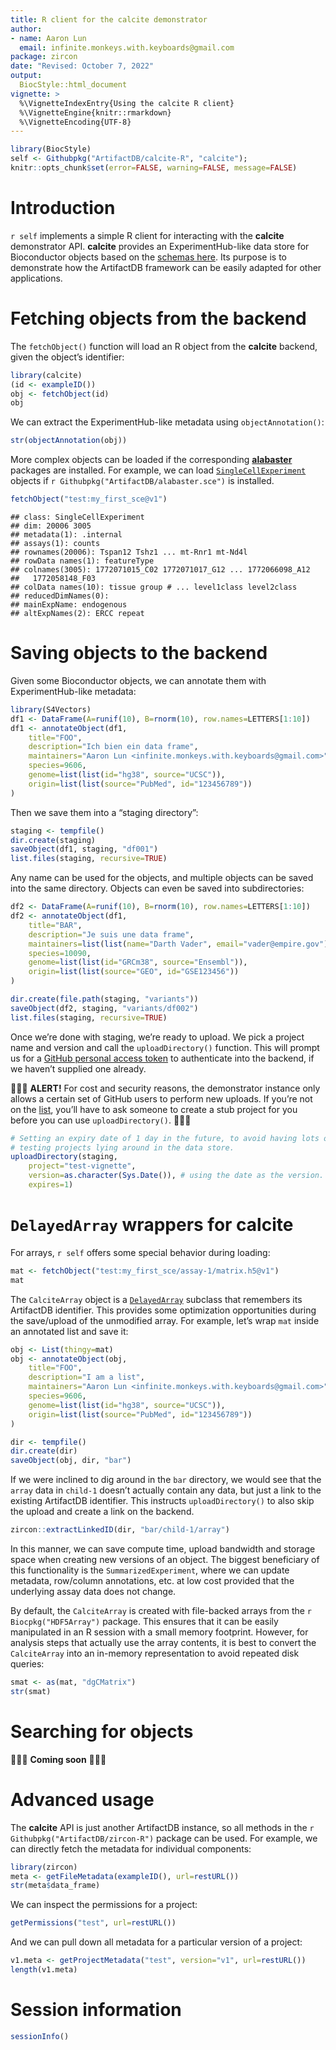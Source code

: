 ```yaml
---
title: R client for the calcite demonstrator
author:
- name: Aaron Lun
  email: infinite.monkeys.with.keyboards@gmail.com
package: zircon
date: "Revised: October 7, 2022"
output:
  BiocStyle::html_document
vignette: >
  %\VignetteIndexEntry{Using the calcite R client}
  %\VignetteEngine{knitr::rmarkdown}
  %\VignetteEncoding{UTF-8}
---
```


```r
library(BiocStyle)
self <- Githubpkg("ArtifactDB/calcite-R", "calcite");
knitr::opts_chunk$set(error=FALSE, warning=FALSE, message=FALSE)
```

# Introduction

`r self` implements a simple R client for interacting with the **calcite** demonstrator API.
**calcite** provides an ExperimentHub-like data store for Bioconductor objects based on the [schemas here](https://github.com/ArtifactDB/calcite-schemas).
Its purpose is to demonstrate how the ArtifactDB framework can be easily adapted for other applications.

# Fetching objects from the backend

The `fetchObject()` function will load an R object from the **calcite** backend, given the object's identifier:

```r
library(calcite)
(id <- exampleID())
obj <- fetchObject(id)
obj
```

We can extract the ExperimentHub-like metadata using `objectAnnotation()`:

```r
str(objectAnnotation(obj))
```

More complex objects can be loaded if the corresponding [**alabaster**](https://github.com/ArtifactDB/alabaster.base) packages are installed.
For example, we can load [`SingleCellExperiment`](https://bioconductor.org/packages/SingleCellExperiment) objects if `r Githubpkg("ArtifactDB/alabaster.sce")` is installed.

```r
fetchObject("test:my_first_sce@v1")
```

```
## class: SingleCellExperiment
## dim: 20006 3005
## metadata(1): .internal
## assays(1): counts
## rownames(20006): Tspan12 Tshz1 ... mt-Rnr1 mt-Nd4l
## rowData names(1): featureType
## colnames(3005): 1772071015_C02 1772071017_G12 ... 1772066098_A12
##   1772058148_F03
## colData names(10): tissue group # ... level1class level2class
## reducedDimNames(0):
## mainExpName: endogenous
## altExpNames(2): ERCC repeat
```

# Saving objects to the backend

Given some Bioconductor objects, we can annotate them with ExperimentHub-like metadata:

```r
library(S4Vectors)
df1 <- DataFrame(A=runif(10), B=rnorm(10), row.names=LETTERS[1:10])
df1 <- annotateObject(df1, 
    title="FOO",
    description="Ich bien ein data frame",
    maintainers="Aaron Lun <infinite.monkeys.with.keyboards@gmail.com>",
    species=9606,
    genome=list(list(id="hg38", source="UCSC")),
    origin=list(list(source="PubMed", id="123456789"))
)
```

Then we save them into a "staging directory":

```r
staging <- tempfile()
dir.create(staging)
saveObject(df1, staging, "df001")
list.files(staging, recursive=TRUE)
```

Any name can be used for the objects, and multiple objects can be saved into the same directory.
Objects can even be saved into subdirectories:

```r
df2 <- DataFrame(A=runif(10), B=rnorm(10), row.names=LETTERS[1:10])
df2 <- annotateObject(df1, 
    title="BAR",
    description="Je suis une data frame",
    maintainers=list(list(name="Darth Vader", email="vader@empire.gov")),
    species=10090,
    genome=list(list(id="GRCm38", source="Ensembl")),
    origin=list(list(source="GEO", id="GSE123456"))
)

dir.create(file.path(staging, "variants"))
saveObject(df2, staging, "variants/df002")
list.files(staging, recursive=TRUE)
```

Once we're done with staging, we're ready to upload.
We pick a project name and version and call the `uploadDirectory()` function.
This will prompt us for a [GitHub personal access token](https://github.com/settings/tokens) to authenticate into the backend, if we haven't supplied one already.

🚨🚨🚨 **ALERT!**
For cost and security reasons, the demonstrator instance only allows a certain set of GitHub users to perform new uploads.
If you're not on the [list](https://github.com/ArtifactDB/calcite-worker/master/tree/wrangler.toml), you'll have to ask someone to create a stub project for you before you can use `uploadDirectory()`.
🚨🚨🚨

```r
# Setting an expiry date of 1 day in the future, to avoid having lots of
# testing projects lying around in the data store.
uploadDirectory(staging, 
    project="test-vignette", 
    version=as.character(Sys.Date()), # using the date as the version.
    expires=1)
```

# `DelayedArray` wrappers for calcite

For arrays, `r self` offers some special behavior during loading:

```r
mat <- fetchObject("test:my_first_sce/assay-1/matrix.h5@v1")
mat
```

The `CalciteArray` object is a [`DelayedArray`](https://bioconductor.org/packages/DelayedArray) subclass that remembers its ArtifactDB identifier.
This provides some optimization opportunities during the save/upload of the unmodified array.
For example, let's wrap `mat` inside an annotated list and save it:

```r
obj <- List(thingy=mat)
obj <- annotateObject(obj,
    title="FOO",
    description="I am a list",
    maintainers="Aaron Lun <infinite.monkeys.with.keyboards@gmail.com>",
    species=9606,
    genome=list(list(id="hg38", source="UCSC")),
    origin=list(list(source="PubMed", id="123456789"))
)

dir <- tempfile()
dir.create(dir)
saveObject(obj, dir, "bar")
```

If we were inclined to dig around in the `bar` directory, we would see that the `array` data in `child-1` doesn't actually contain any data, but just a link to the existing ArtifactDB identifier.
This instructs `uploadDirectory()` to also skip the upload and create a link on the backend.

```r
zircon::extractLinkedID(dir, "bar/child-1/array")
```

In this manner, we can save compute time, upload bandwidth and storage space when creating new versions of an object.
The biggest beneficiary of this functionality is the `SummarizedExperiment`, where we can update metadata, row/column annotations, etc. at low cost provided that the underlying assay data does not change.

By default, the `CalciteArray` is created with file-backed arrays from the `r Biocpkg("HDF5Array")` package.
This ensures that it can be easily manipulated in an R session with a small memory footprint.
However, for analysis steps that actually use the array contents, it is best to convert the `CalciteArray` into an in-memory representation to avoid repeated disk queries:

```r
smat <- as(mat, "dgCMatrix")
str(smat)
```

# Searching for objects

🚧🚧🚧 **Coming soon** 🚧🚧🚧

# Advanced usage

The **calcite** API is just another ArtifactDB instance, so all methods in the `r Githubpkg("ArtifactDB/zircon-R")` package can be used.
For example, we can directly fetch the metadata for individual components:

```r
library(zircon)
meta <- getFileMetadata(exampleID(), url=restURL())
str(meta$data_frame)
```

We can inspect the permissions for a project:

```r
getPermissions("test", url=restURL())
```

And we can pull down all metadata for a particular version of a project:

```r
v1.meta <- getProjectMetadata("test", version="v1", url=restURL())
length(v1.meta)
```

# Session information {-}

```r
sessionInfo()
```

